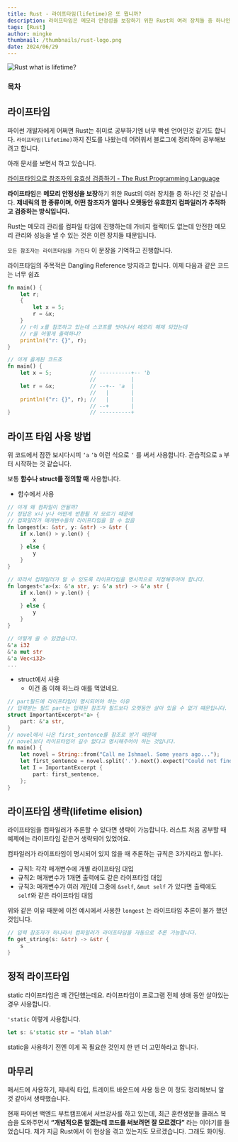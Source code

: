 ```yaml
---
title: Rust - 라이프타임(lifetime)은 또 뭡니까?
description: 라이프타임은 메모리 안정성을 보장하기 위한 Rust의 여러 장치들 중 하나인 것 같습니다. 제네릭의 한 종류이며, 어떤 참조자가 얼마나 오랫동안 유효한지 컴파일러가 추적하고 검증하는 방식입니다.
tags: [Rust]
author: mingke
thumbnail: /thumbnails/rust-logo.png
date: 2024/06/29
---
```


<Image src="/thumbnails/rust-logo.png" alt="Rust what is lifetime?" />

### 목차

## 라이프타임

파이썬 개발자에게 어쩌면 Rust는 취미로 공부하기엔 너무 빡센 언어인것 같기도 합니다. `라이프타임(lifetime)`까지 진도를 나왔는데 어려워서 블로그에 정리하며 공부해보려고 합니다.

아래 문서를 보면서 하고 있습니다.

[라이프타임으로 참조자의 유효성 검증하기 - The Rust Programming Language](https://doc.rust-kr.org/ch10-03-lifetime-syntax.html)

**라이프타임**은 **메모리 안정성을 보장**하기 위한 Rust의 여러 장치들 중 하나인 것 같습니다. **제네릭의 한 종류이며, 어떤 참조자가 얼마나 오랫동안 유효한지 컴파일러가 추적하고 검증하는 방식입니다.**

Rust는 메모리 관리를 컴파일 타임에 진행하는데 가비지 컬렉터도 없는데 안전한 메모리 관리와 성능을 낼 수 있는 것은 이런 장치들 때문입니다.

`모든 참조자는 라이프타임을 가진다` 이 문장을 기억하고 진행합니다.

라이프타임의 주목적은 Dangling Reference 방지라고 합니다. 이제 다음과 같은 코드는 너무 쉽죠

```rust
fn main() {
    let r;
    {
        let x = 5;
        r = &x;
    }
    // r이 x를 참조하고 있는데 스코프를 벗어나서 메모리 해제 되었는데
    // r을 어떻게 출력하냐?
    println!("r: {}", r);
}

// 이게 옳게된 코드죠
fn main() {
    let x = 5;            // ----------+-- 'b
                          //           |
    let r = &x;           // --+-- 'a  |
                          //   |       |
    println!("r: {}", r); //   |       |
                          // --+       |
}                         // ----------+
```

## 라이프 타임 사용 방법

위 코드에서 잠깐 보시다시피 `‘a` `’b` 이런 식으로 `‘` 를 써서 사용합니다. 관습적으로 `a` 부터 시작하는 것 같습니다.

보통 **함수나 struct를 정의할 때** 사용합니다.

- 함수에서 사용

```rust
// 이게 왜 컴파일이 안될까?
// 정답은 x나 y나 어떤게 반환될 지 모르기 때문에
// 컴파일러가 매개변수들의 라이프타임을 알 수 없음
fn longest(x: &str, y: &str) -> &str {
    if x.len() > y.len() {
        x
    } else {
        y
    }
}

// 따라서 컴파일러가 알 수 있도록 라이프타임을 명시적으로 지정해주어야 합니다.
fn longest<'a>(x: &'a str, y: &'a str) -> &'a str {
    if x.len() > y.len() {
        x
    } else {
        y
    }
}

// 이렇게 쓸 수 있겠습니다.
&'a i32
&'a mut str
&'a Vec<i32>
...
```

- struct에서 사용
  - 이건 좀 이해 하느라 애를 먹었네요.

```rust
// part필드에 라이프타임이 명시되어야 하는 이유
// 입력받는 필드 part는 입력된 참조자 필드보다 오랫동안 살아 있을 수 없기 떄문입니다.
struct ImportantExcerpt<'a> {
    part: &'a str,
}
// novel에서 나온 first_sentence를 참조로 받기 때문에
// novel보다 라이프타임이 길수 없다고 명시해주어야 하는 것입니다.
fn main() {
    let novel = String::from("Call me Ishmael. Some years ago...");
    let first_sentence = novel.split('.').next().expect("Could not find a '.'");
    let I = ImportantExcerpt {
        part: first_sentence,
    };
}
```

## 라이프타임 생략(lifetime elision)

라이프타임을 컴파일러가 추론할 수 있다면 생략이 가능합니다. 러스트 처음 공부할 때 예제에는 라이프타임 같은거 생략되어 있었어요.

컴파일러가 라이프타임이 명시되어 있지 않을 때 추론하는 규칙은 3가지라고 합니다.

- 규칙1: 각각 매개변수에 개별 라이프타임 대입
- 규칙2: 매개변수가 1개면 출력에도 같은 라이프타임 대입
- 규칙3: 매개변수가 여러 개인데 그중에 `&self`, `&mut self` 가 있다면 출력에도 `self`와 같은 라이프타임 대입

위와 같은 이유 때문에 이전 예시에서 사용한 `longest` 는 라이프타임 추론이 불가 했던 것입니다.

```rust
// 입력 참조자가 하나라서 컴파일러가 라이프타임을 자동으로 추론 가능합니다.
fn get_string(s: &str) -> &str {
    s
}
```

## 정적 라이프타임

static 라이프타임은 꽤 간단했는데요. 라이프타임이 프로그램 전체 생애 동안 살아있는 경우 사용합니다.

`'static` 이렇게 사용합니다.

```rust
let s: &'static str = "blah blah"
```

static을 사용하기 전엔 이게 꼭 필요한 것인지 한 번 더 고민하라고 합니다.

## 마무리

매서드에 사용하기, 제네릭 타입, 트레이트 바운드에 사용 등은 이 정도 정리해보니 알 것 같아서 생략했습니다.

현재 파이썬 백엔드 부트캠프에서 서브강사를 하고 있는데, 최근 훈련생분들 클래스 복습을 도와주면서 **“개념적으론 알겠는데 코드를 써보려면 잘 모르겠다”** 라는 이야기를 들었습니다. 제가 지금 Rust에서 이 현상을 겪고 있는지도 모르겠습니다. 그래도 화이팅.

<Link url="https://chaechae.life/blog/rust-string-type" />
